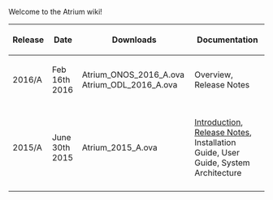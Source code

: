 
Welcome to the Atrium wiki!
{|
! Release 
! Date 
! Downloads 
! Documentation
|-
| 2016/A || Feb 16th 2016 || Atrium_ONOS_2016_A.ova Atrium_ODL_2016_A.ova || Overview, Release Notes 
|-
|-
| 2015/A || June 30th 2015 || Atrium_2015_A.ova || [[Introduction-(15A)|Introduction]], [[Release-Notes-15A|Release Notes]], Installation Guide, User Guide, System Architecture 
|-
|}